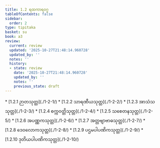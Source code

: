 ```yaml
---
title: 1.2 ရထကာရဝဂ္ဂ
tableOfContents: false
sidebar:
  order: 2
type: tipitaka
basket: su
book: a3
review:
  current: review
  updated: '2025-10-27T21:48:14.960728'
  updated_by: ''
  notes: ''
  history:
  - state: review
    date: '2025-10-27T21:48:14.960728'
    updated_by: ''
    notes: ''
    previous_state: draft
---
```



<ReviewStatus review={frontmatter.review} showDetails={true} />

<HypothesisAnnotation frontmatter={frontmatter} />

<DynamicBreadcrumb />



<TableOfContents book="a3" section="1.2">
* [1.2.1 ဉာတသုတ္တ](./1-2-1/)
* [1.2.2 သာရဏီယသုတ္တ](./1-2-2/)
* [1.2.3 အာသံသသုတ္တ](./1-2-3/)
* [1.2.4 စက္ကဝတ္တိသုတ္တ](./1-2-4/)
* [1.2.5 သစေတနသုတ္တ](./1-2-5/)
* [1.2.6 အပဏ္ဏကသုတ္တ](./1-2-6/)
* [1.2.7 အတ္တဗျာဗာဓသုတ္တ](./1-2-7/)
* [1.2.8 ဒေဝလောကသုတ္တ](./1-2-8/)
* [1.2.9 ပဌမပါပဏိကသုတ္တ](./1-2-9/)
* [1.2.10 ဒုတိယပါပဏိကသုတ္တ](./1-2-10/)
</TableOfContents>